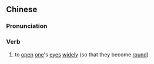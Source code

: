 ==Chinese==
{{zh-forms|s=圆睁}}

===Pronunciation===
{{zh-pron
|m=yuánzhēng
|cat=v
}}

===Verb===
{{zh-verb}}

# {{lb|zh|literary}} to [[open]] [[one]]'s [[eye]]s [[widely]] (so that they become [[round]])